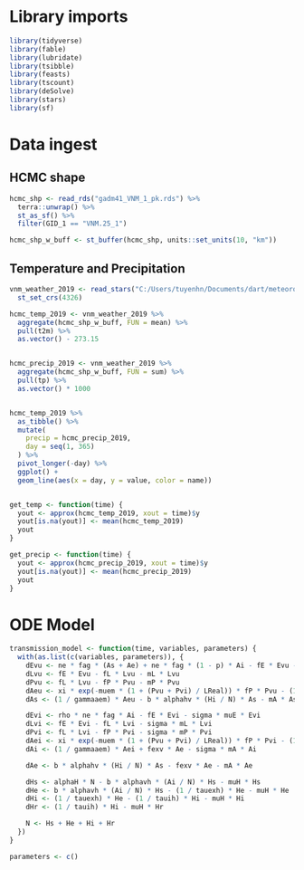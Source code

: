 # Library imports

```r
library(tidyverse)
library(fable)
library(lubridate)
library(tsibble)
library(feasts)
library(tscount)
library(deSolve)
library(stars)
library(sf)
```

# Data ingest
## HCMC shape

```r
hcmc_shp <- read_rds("gadm41_VNM_1_pk.rds") %>%
  terra::unwrap() %>%
  st_as_sf() %>%
  filter(GID_1 == "VNM.25_1")

hcmc_shp_w_buff <- st_buffer(hcmc_shp, units::set_units(10, "km"))
```

## Temperature and Precipitation
```r
vnm_weather_2019 <- read_stars("C:/Users/tuyenhn/Documents/dart/meteorological data/era5/all-variables_2019_daily_VNM.nc") %>%
  st_set_crs(4326)

hcmc_temp_2019 <- vnm_weather_2019 %>%
  aggregate(hcmc_shp_w_buff, FUN = mean) %>%
  pull(t2m) %>%
  as.vector() - 273.15


hcmc_precip_2019 <- vnm_weather_2019 %>%
  aggregate(hcmc_shp_w_buff, FUN = sum) %>%
  pull(tp) %>%
  as.vector() * 1000


hcmc_temp_2019 %>%
  as_tibble() %>%
  mutate(
    precip = hcmc_precip_2019,
    day = seq(1, 365)
  ) %>%
  pivot_longer(-day) %>%
  ggplot() +
  geom_line(aes(x = day, y = value, color = name))


get_temp <- function(time) {
  yout <- approx(hcmc_temp_2019, xout = time)$y
  yout[is.na(yout)] <- mean(hcmc_temp_2019)
  yout
}

get_precip <- function(time) {
  yout <- approx(hcmc_precip_2019, xout = time)$y
  yout[is.na(yout)] <- mean(hcmc_precip_2019)
  yout
}
```

# ODE Model

```r
transmission_model <- function(time, variables, parameters) {
  with(as.list(c(variables, parameters)), {
    dEvu <- ne * fag * (As + Ae) + ne * fag * (1 - p) * Ai - fE * Evu - muE * Evu
    dLvu <- fE * Evu - fL * Lvu - mL * Lvu
    dPvu <- fL * Lvu - fP * Pvu - mP * Pvu
    dAeu <- xi * exp(-muem * (1 + (Pvu + Pvi) / LReal)) * fP * Pvu - (1 / gammaaem) * Aeu - mA * Aeu
    dAs <- (1 / gammaaem) * Aeu - b * alphahv * (Hi / N) * As - mA * As

    dEvi <- rho * ne * fag * Ai - fE * Evi - sigma * muE * Evi
    dLvi <- fE * Evi - fL * Lvi - sigma * mL * Lvi
    dPvi <- fL * Lvi - fP * Pvi - sigma * mP * Pvi
    dAei <- xi * exp(-muem * (1 + (Pvu + Pvi) / LReal)) * fP * Pvi - (1 / gammaaem) * Aei - sigma * mA * Aei
    dAi <- (1 / gammaaem) * Aei + fexv * Ae - sigma * mA * Ai

    dAe <- b * alphahv * (Hi / N) * As - fexv * Ae - mA * Ae

    dHs <- alphaH * N - b * alphavh * (Ai / N) * Hs - muH * Hs
    dHe <- b * alphavh * (Ai / N) * Hs - (1 / tauexh) * He - muH * He
    dHi <- (1 / tauexh) * He - (1 / tauih) * Hi - muH * Hi
    dHr <- (1 / tauih) * Hi - muH * Hr

    N <- Hs + He + Hi + Hr
  })
}

parameters <- c()
```
